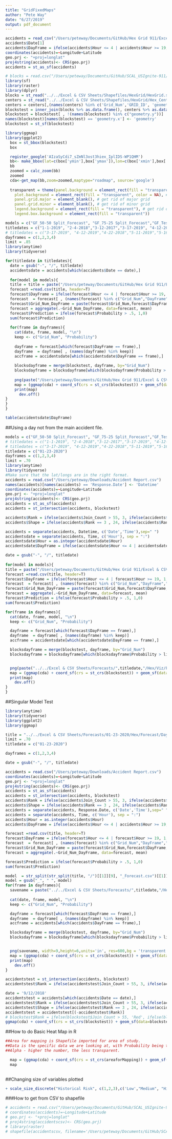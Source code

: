 ```yaml
---
title: "GridFixedMaps"
author: "Pete Way"
date: "6/27/2019"
output: pdf_document
---
```


```r
accidents = read_csv("/Users/peteway/Documents/GitHub/Hex Grid 911/Excel & CSV Sheets/Grid Hex Layout/Accidents/Hex Forecast Accidents.csv")
accidents$Date[1]
accidents$DayFrame = ifelse(accidents$Hour <= 4 | accidents$Hour >= 19, 1,ifelse(accidents$Hour <= 9 & accidents$Hour >= 5,2, ifelse(accidents$Hour <= 13 & accidents$Hour >= 10,3, 4 ) ) )
coordinates(accidents)=~Longitude+Latitude
geo.prj <- "+proj=longlat"
proj4string(accidents)<- CRS(geo.prj)
accidents = st_as_sf(accidents)

# blocks = read.csv("/Users/peteway/Documents/GitHub/SCAL_USIgnite-911/Excel & CSV Sheets/Hamilton County Accident System Hex/Hex_Grid/HexGridInfo.csv")
library(sf)
library(raster)
library(dplyr)
blocks = st_read("../../Excel & CSV Sheets/Shapefiles/HexGrid/HexGrid.shp")
centers = st_read("../../Excel & CSV Sheets/Shapefiles/HexGrid/Hex_Centeriod_and_Info.shp")
centers = centers[,(names(centers) %in% c('Grid_Num','GRID_ID', 'geometry'))]
blockstest = inner_join(blocks %>% as.data.frame(), centers %>% as.data.frame(), by = "GRID_ID")
blockstest = blockstest[ , !(names(blockstest) %in% c("geometry.y"))]
names(blockstest)[names(blockstest) == 'geometry.x'] <- 'geometry'
blockstest = st_sf(blockstest)


```


```r
library(ggmap)
library(ggplot2)
  box = st_bbox(blockstest)
  box

  register_google('AIzaSyCdi7_sZmNl3ost3hiex_IplIDS-WP1QHM')
  bb<- make_bbox(lat=c(box['ymin'],box['ymax']),lon=c(box['xmin'],box['xmax']), f=0.05)
  bb
  zoomed = calc_zoom(bb)
  zoomed
  cda<-get_map(bb,zoom=zoomed,maptype="roadmap", source='google')
  
  transparent = theme(panel.background = element_rect(fill = "transparent"), # bg of the panel
    plot.background = element_rect(fill = "transparent", color = NA), # bg of the plot
    panel.grid.major = element_blank(), # get rid of major grid
    panel.grid.minor = element_blank(), # get rid of minor grid
    legend.background = element_rect(fill = "transparent"), # get rid of legend bg
    legend.box.background = element_rect(fill = "transparent"))

```


```r
models = c("GF_50-50 Split_Forecast", "GF_75-25 Split_Forecast","GF_Test_Forecast", "Ran_50-50 Split_Forecast","Ran_75-25 Split_Forecast","Ran_Test_Forecast")
titledates = c("1-1-2019", "2-4-2018","3-12-2017","3-17-2019", "4-12-2019","4-22-2018","5-11-2019","5-16-2017","7-9-2017","8-16-2018")
# titledates = c("3-17-2019", "4-12-2019","4-22-2018","5-11-2019","5-16-2017","7-9-2017","8-16-2018")
dayframes = c(1,2,3,4)
limit = .85
library(anytime)
library(tidyverse)

for(titledate in titledates){
  date = gsub("-", "/", titledate)
  accidentsdate = accidents[which(accidents$Date == date),]
  
  for(model in models){
  title = title = paste("/Users/peteway/Documents/GitHub/Hex Grid 911/Excel & CSV Sheets/Forecasts/",titledate,"/Hex/Forecast/",model,".csv",sep="")
  forecast =read.csv(title, header=T)
  forecast$DayFrame = ifelse(forecast$Hour <= 4 | forecast$Hour >= 19, 1,ifelse(forecast$Hour <= 9 & forecast$Hour >= 5,2, ifelse(forecast$Hour <= 13 & forecast$Hour >= 10,3, 4 ) ) )
  forecast  = forecast[ , (names(forecast) %in% c("Grid_Num","DayFrame","Probability","Prediction"))]
  forecast$Grid_Num_DayFrame = paste(forecast$Grid_Num,forecast$DayFrame,sep=" ")
  forecast = aggregate(.~Grid_Num_DayFrame, data=forecast, mean)
  forecast$Prediction = ifelse(forecast$Probability > .5, 1,0)
  sum(forecast$Prediction)
  
  for(frame in dayframes){
    cat(date, frame, model, "\n")
    keep <- c("Grid_Num", "Probability")
  
    dayframe = forecast[which(forecast$DayFrame == frame),]
    dayframe  = dayframe[ , (names(dayframe) %in% keep)]
    accframe = accidentsdate[which(accidentsdate$DayFrame == frame),]
  
    blocksdayframe = merge(blockstest, dayframe, by="Grid_Num")
    blocksdayframe = blocksdayframe[which(blocksdayframe$Probability > limit),]
  
    png(paste("/Users/peteway/Documents/GitHub/Hex Grid 911/Excel & CSV Sheets/Forecasts/",titledate,"/Hex/Viz/PredictionMapfor_",titledate, "_",model,"_DayFrame",frame,".png",sep=""), width=9,height=6,units='in', res=600,bg = 'transparent')
    map = (ggmap(cda) + coord_sf(crs = st_crs(blockstest)) + geom_sf(data=blocksdayframe, aes(fill = blocksdayframe$Probability), alpha=.5, inherit.aes = FALSE) + scale_fill_gradient(low = "blue", high = "red", "Probability", limits=c(limit,1)) + transparent  + xlab("Longitude") + ylab("Latitude") + geom_sf(data=accframe, color = 'black', inherit.aes = FALSE) + ggtitle(paste("Accident Prediction",titledate,model,"Dayframe",frame, sep=" ")))
    print(map)
      dev.off()
}
}
}
```

```r
table(accidentsdate$DayFrame)
```

##Using a day not from the main accident file. 
```r
models = c("GF_50-50 Split_Forecast", "GF_75-25 Split_Forecast","GF_Test_Forecast", "Ran_50-50 Split_Forecast","Ran_75-25 Split_Forecast","Ran_Test_Forecast","SecondBatch_GF_50-50 Split_Forecast", "SecondBatch_GF_75-25 Split_Forecast","SecondBatch_GF_Test_Forecast", "SecondBatch_Ran_50-50 Split_Forecast","SecondBatch_Ran_75-25 Split_Forecast","SecondBatch_Ran_Test_Forecast")
# titledates = c("1-1-2019", "2-4-2018","3-12-2017","3-17-2019", "4-12-2019","4-22-2018","5-11-2019","5-16-2017","7-9-2017","8-16-2018")
# titledates = c("3-17-2019", "4-12-2019","4-22-2018","5-11-2019","5-16-2017","7-9-2017","8-16-2018")
titledate = c("01-23-2020")
dayframes = c(1,2,3,4)
limit = .70
library(anytime)
library(tidyverse)
#Make sure that the lat/longs are in the right format. 
accidents = read.csv("/Users/peteway/Downloads/Accident Report.csv")
names(accidents)[names(accidents) == 'Response.Date'] <- 'Datetime'
coordinates(accidents)=~Longitude+Latitude
geo.prj <- "+proj=longlat"
proj4string(accidents)<- CRS(geo.prj)
accidents = st_as_sf(accidents)
accidents = st_intersection(accidents, blockstest)

accidents$Rank = ifelse(accidents$Join_Count > 55, 3, ifelse(accidents$Join_Count > 25, 2, 1))
accidents$Shape = ifelse(accidents$Rank == 3 , 24, ifelse(accidents$Rank == 2 , 22, 25))

accidents = separate(accidents, Datetime, c('Date','Time'),sep=" ")
accidentsdate = separate(accidents, Time, c('Hour'), sep = ":")
accidentsdate$Hour = as.integer(accidentsdate$Hour)
accidentsdate$DayFrame = ifelse(accidentsdate$Hour <= 4 | accidentsdate$Hour >= 19, 1,ifelse(accidentsdate$Hour <= 9 & accidentsdate$Hour >= 5,2, ifelse(accidentsdate$Hour <= 13 & accidentsdate$Hour >= 10,3, 4 ) ) )

date = gsub("-", "/", titledate)
  
for(model in models){
title = paste("/Users/peteway/Documents/GitHub/Hex Grid 911/Excel & CSV Sheets/Forecasts/",titledate,"/Hex/Forecast/",model,".csv",sep="")
forecast =read.csv(title, header=T)
forecast$DayFrame = ifelse(forecast$Hour <= 4 | forecast$Hour >= 19, 1,ifelse(forecast$Hour <= 9 & forecast$Hour >= 5,2, ifelse(forecast$Hour <= 13 & forecast$Hour >= 10,3, 4 ) ) )
forecast  = forecast[ , (names(forecast) %in% c("Grid_Num","DayFrame","Probability","Prediction"))]
forecast$Grid_Num_DayFrame = paste(forecast$Grid_Num,forecast$DayFrame,sep=" ")
forecast = aggregate(.~Grid_Num_DayFrame, data=forecast, mean)
forecast$Prediction = ifelse(forecast$Probability > .5, 1,0)
sum(forecast$Prediction)

for(frame in dayframes){
  cat(date, frame, model, "\n")
  keep <- c("Grid_Num", "Probability")

  dayframe = forecast[which(forecast$DayFrame == frame),]
  dayframe  = dayframe[ , (names(dayframe) %in% keep)]
  accframe = accidentsdate[which(accidentsdate$DayFrame == frame),]

  blocksdayframe = merge(blockstest, dayframe, by="Grid_Num")
  blocksdayframe = blocksdayframe[which(blocksdayframe$Probability > limit),]


  png(paste("../../Excel & CSV Sheets/Forecasts/",titledate,"/Hex/Viz/PredictionMapfor_",titledate, "_",model,"_DayFrame",frame,".png",sep=""), width=9,height=6,units='in', res=600,bg = 'transparent')
  map = (ggmap(cda) + coord_sf(crs = st_crs(blockstest)) + geom_sf(data=blocksdayframe, aes(fill = blocksdayframe$Probability), alpha=.5, inherit.aes = FALSE) + scale_fill_gradient(low = "blue", high = "red","Probability", limits=c(limit,1)) + transparent  + xlab("Longitude") + ylab("Latitude") + geom_sf(data=accframe, color = 'black', shape = accframe$Shape,size=3,fill='black', inherit.aes = FALSE) + ggtitle(paste("Accident Prediction",titledate,model,"Dayframe",frame, sep=" ")))
  print(map)
    dev.off()
}
}


```


##Singular Model Test
```r
library(anytime)
library(tidyverse)
library(ggplot2)
library(ggmap)

title = "../../Excel & CSV Sheets/Forecasts/01-23-2020/Hex/Forecast/Dayframe Testing/SecondTest_GridFix_75-25 Split_Forecast.csv"
limit = .70
titledate = c("01-23-2020")

dayframes = c(1,2,3,4)

date = gsub("-", "/", titledate)

accidents = read.csv("/Users/peteway/Downloads/Accident Report.csv")
coordinates(accidents)=~Longitude+Latitude
geo.prj <- "+proj=longlat"
proj4string(accidents)<- CRS(geo.prj)
accidents = st_as_sf(accidents)
accidents = st_intersection(accidents, blockstest)
accidents$Rank = ifelse(accidents$Join_Count > 55, 3, ifelse(accidents$Join_Count > 25, 2, 1))
accidents$Shape = ifelse(accidents$Rank == 3 , 24, ifelse(accidents$Rank == 2 , 22, 25))
accidents = separate(accidents, Response.Date, c('Date','Time'),sep=" ")
accidents = separate(accidents, Time, c('Hour'), sep = ":")
accidents$Hour = as.integer(accidents$Hour)
accidents$DayFrame = ifelse(accidents$Hour <= 4 | accidents$Hour >= 19, 1,ifelse(accidents$Hour <= 9 & accidents$Hour >= 5,2, ifelse(accidents$Hour <= 13 & accidents$Hour >= 10,3, 4 ) ) )

forecast =read.csv(title, header=T)
forecast$DayFrame = ifelse(forecast$Hour <= 4 | forecast$Hour >= 19, 1,ifelse(forecast$Hour <= 9 & forecast$Hour >= 5,2, ifelse(forecast$Hour <= 13 & forecast$Hour >= 10,3, 4 ) ) )
forecast  = forecast[ , (names(forecast) %in% c("Grid_Num","DayFrame","Probability","Prediction"))]
forecast$Grid_Num_DayFrame = paste(forecast$Grid_Num,forecast$DayFrame,sep=" ")
forecast = aggregate(.~Grid_Num_DayFrame, data=forecast, mean)

forecast$Prediction = ifelse(forecast$Probability > .5, 1,0)
sum(forecast$Prediction)

model  = str_split(str_split(title, "/")[[1]][9], "_Forecast.csv")[[1]][1]
model = gsub("_", " ", model)
for(frame in dayframes){
  savename = paste("../../Excel & CSV Sheets/Forecasts/",titledate,"/Hex/Viz/DayFrame Testing/Grid Fix Predictions/PredictionMapfor_",titledate, "_",model,"_DayFrame",frame,".png",sep="")
  
  cat(date, frame, model, "\n")
  keep <- c("Grid_Num", "Probability")

  dayframe = forecast[which(forecast$DayFrame == frame),]
  dayframe  = dayframe[ , (names(dayframe) %in% keep)]
  accframe = accidents[which(accidents$DayFrame == frame),]

  blocksdayframe = merge(blockstest, dayframe, by="Grid_Num")
  blocksdayframe = blocksdayframe[which(blocksdayframe$Probability > limit),]


  png(savename, width=9,height=6,units='in', res=600,bg = 'transparent')
  map = (ggmap(cda) + coord_sf(crs = st_crs(blockstest)) + geom_sf(data=blocksdayframe, aes(fill = blocksdayframe$Probability), alpha=.5, inherit.aes = FALSE) + scale_fill_gradient(low = "blue", high = "red","Probability", limits=c(limit,1)) + transparent  + xlab("Longitude") + ylab("Latitude") + geom_sf(data=accframe, color = 'black', shape = accframe$Shape,size=3,fill='black', inherit.aes = FALSE) + ggtitle(paste("Accident Prediction",titledate,model,"Dayframe",frame, sep=" ")))
  print(map)
    dev.off()
}

```


```r
accidentstest = st_intersection(accidents, blockstest)
accidentstest$Rank = ifelse(accidentstest$Join_Count > 55, 3, ifelse(accidentstest$Join_Count > 25, 2, 1))

date = '9/12/2018'
accidentstest = accidents[which(accidents$Date == date),]
accidentstest$Rank = ifelse(accidentstest$Join_Count > 55, 3, ifelse(accidentstest$Join_Count > 25, 2, 1))
accidentstest$Shape = ifelse(accidentstest$Rank == 3 , 24, ifelse(accidentstest$Rank == 2 , 22, 25))
accidentstest = accidentstest[(-accidentstest$Rank)]
# blockstest$Rank = ifelse(blockstest$Join_Count > 55, 'Red', ifelse(blockstest$Join_Count > 25, 'Orange', 'Green'))
ggmap(cda) + coord_sf(crs = st_crs(blockstest)) + geom_sf(data=blockstest, fill = blockstest$Rank, alpha=.5, inherit.aes = FALSE) + geom_sf(data=accidentstest, color = 'black',shape = accidentstest$Shape, size =3, fill ='black', inherit.aes = FALSE) 
```

##How to do Basic Heat Map in R
```r

##Area for mapping is Shapefile imported for area of study. 
##Data is the specific data we are looking at, with Probability being the column we want to display
##Alpha - higher the number, the less transparent. 

  map = (ggmap(cda) + coord_sf(crs = st_crs(areaforMapping)) + geom_sf(data=data, aes(fill = data$Probability), inherit.aes = FALSE) + scale_fill_gradient(low = "blue", high = "red", "Probability") +  transparent  + xlab("Longitude") + ylab("Latitude") + ggtitle("Catchy title here"))
  map
  
```

##Changing size of variables plotted
```r
+ scale_size_discrete("Historical Risk", c(1,2,3),c('Low',"Medium", "High"), c(1,2,3) ) 
```

###How to get from CSV to shapefile
```r
# accidents = read.csv("/Users/peteway/Documents/GitHub/SCAL_USIgnite-911/Excel & CSV Sheets/Accidents/RawAccidentData_DropDupsTest2.csv")
# coordinates(accidents)=~Longitude+Latitude
# geo.prj <- "+proj=longlat" 
# proj4string(accidentscsv)<- CRS(geo.prj)
# library(raster)
# shapefile(accidentscsv, filename='/Users/peteway/Documents/GitHub/SCAL_USIgnite-911/Excel & CSV Sheets/Shapefiles/New 911 Accident Shapefiles/accidentsCSV.shp', overwrite=TRUE)
```